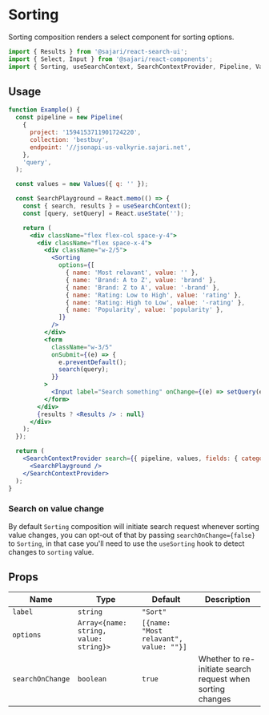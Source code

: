 
<SEO title="Sorting" description="Sorting composition renders a select component for sorting options." />

# Sorting

Sorting composition renders a select component for sorting options.

```js
import { Results } from '@sajari/react-search-ui';
import { Select, Input } from '@sajari/react-components';
import { Sorting, useSearchContext, SearchContextProvider, Pipeline, Values } from '@sajari/react-hooks';
```

## Usage

```jsx
function Example() {
  const pipeline = new Pipeline(
    {
      project: '1594153711901724220',
      collection: 'bestbuy',
      endpoint: '//jsonapi-us-valkyrie.sajari.net',
    },
    'query',
  );

  const values = new Values({ q: '' });

  const SearchPlayground = React.memo(() => {
    const { search, results } = useSearchContext();
    const [query, setQuery] = React.useState('');

    return (
      <div className="flex flex-col space-y-4">
        <div className="flex space-x-4">
          <div className="w-2/5">
            <Sorting
              options={[
                { name: 'Most relavant', value: '' },
                { name: 'Brand: A to Z', value: 'brand' },
                { name: 'Brand: Z to A', value: '-brand' },
                { name: 'Rating: Low to High', value: 'rating' },
                { name: 'Rating: High to Low', value: '-rating' },
                { name: 'Popularity', value: 'popularity' },
              ]}
            />
          </div>
          <form
            className="w-3/5"
            onSubmit={(e) => {
              e.preventDefault();
              search(query);
            }}
          >
            <Input label="Search something" onChange={(e) => setQuery(e.target.value)} />
          </form>
        </div>
        {results ? <Results /> : null}
      </div>
    );
  });

  return (
    <SearchContextProvider search={{ pipeline, values, fields: { category: 'brand', title: 'name' } }}>
      <SearchPlayground />
    </SearchContextProvider>
  );
}
```

### Search on value change

By default `Sorting` composition will initiate search request whenever sorting value changes, you can opt-out of that by passing `searchOnChange={false}` to `Sorting`, in that case you'll need to use the `useSorting` hook to detect changes to `sorting` value.

## Props

| Name             | Type                                   | Default                                | Description                                                |
| ---------------- | -------------------------------------- | -------------------------------------- | ---------------------------------------------------------- |
| `label`          | `string`                               | `"Sort"`                               |                                                            |
| `options`        | `Array<{name: string, value: string}>` | `[{name: "Most relavant", value: ""}]` |                                                            |
| `searchOnChange` | `boolean`                              | `true`                                 | Whether to re-initiate search request when sorting changes |
